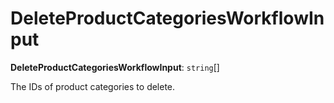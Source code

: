 
# DeleteProductCategoriesWorkflowInput

 **DeleteProductCategoriesWorkflowInput**: `string`[]

The IDs of product categories to delete.
